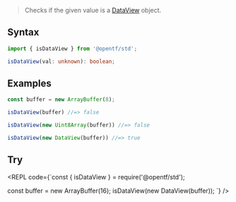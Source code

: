 
> Checks if the given value is a [DataView](https://developer.mozilla.org/en-US/docs/Web/JavaScript/Reference/Global_Objects/DataView) object.

## Syntax

```ts
import { isDataView } from '@opentf/std';

isDataView(val: unknown): boolean;
```

## Examples

```ts
const buffer = new ArrayBuffer(8);

isDataView(buffer) //=> false

isDataView(new Uint8Array(buffer)) //=> false

isDataView(new DataView(buffer)) //=> true
```

## Try

<REPL code={`const { isDataView } = require('@opentf/std');

const buffer = new ArrayBuffer(16);
isDataView(new DataView(buffer));
`} />